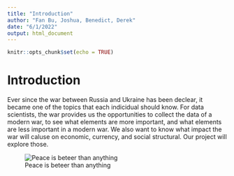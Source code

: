 ```yaml
---
title: "Introduction"
author: "Fan Bu, Joshua, Benedict, Derek"
date: "6/1/2022"
output: html_document
---
```


```r
knitr::opts_chunk$set(echo = TRUE)
```

# Introduction
Ever since the war between Russia and Ukraine has been declear, it became one of the topics that each indicidual should know. For data scientists, the war provides us the opportunities to collect the data of a modern war, to see what elements are more important, and what elements are less important in a modern war. We also want to know what impact the war will caluse on economic, currency, and social structural. Our project will explore those.

![Peace is beteer than anything](peace.jpeg)


